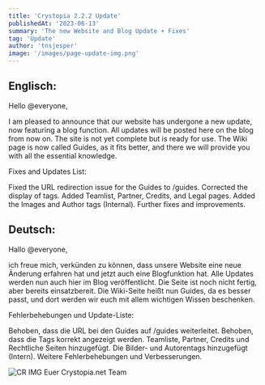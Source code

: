 ```yaml
---
title: 'Crystopia 2.2.2 Update'
publishedAt: '2023-06-13'
summary: 'The new Website and Blog Update + Fixes'
tag: 'Update'
author: 'tnsjesper'
image: '/images/page-update-img.png'
---
```


## Englisch:

Hello @everyone,

I am pleased to announce that our website has undergone a new update, now featuring a blog function. All updates will be posted here on the blog from now on. The site is not yet complete but is ready for use. The Wiki page is now called Guides, as it fits better, and there we will provide you with all the essential knowledge.

Fixes and Updates List:

Fixed the URL redirection issue for the Guides to /guides.
Corrected the display of tags.
Added Teamlist, Partner, Credits, and Legal pages.
Added the Images and Author tags (Internal).
Further fixes and improvements.


## Deutsch:

Hallo @everyone,

ich freue mich, verkünden zu können, dass unsere Website eine neue Änderung erfahren hat und jetzt auch eine Blogfunktion hat. Alle Updates werden nun auch hier im Blog veröffentlicht. Die Seite ist noch nicht fertig, aber bereits einsatzbereit. Die Wiki-Seite heißt nun Guides, da es besser passt, und dort werden wir euch mit allem wichtigen Wissen beschenken.

Fehlerbehebungen und Update-Liste:

Behoben, dass die URL bei den Guides auf /guides weiterleitet.
Behoben, dass die Tags korrekt angezeigt werden.
Teamliste, Partner, Credits und Rechtliche Seiten hinzugefügt.
Die Bilder- und Autorentags hinzugefügt (Intern).
Weitere Fehlerbehebungen und Verbesserungen.


<img src="/images/crystopia.png" alt="CR IMG" className="h-auto max-w-xs w-1"/> Euer Crystopia.net
Team
